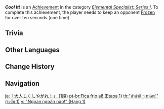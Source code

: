 {{Achievement Infobox
|title        = Cool It!
|id           = 82019
|order id     = 2019
|category     = Elemental Specialist: Series I
|description  = Keep an opponent [[Frozen]] for over 10s (×1).
|requirements = 
|primogems    = 5
|tracking     = Tracks the number of times the player kept an opponent frozen for 10 seconds.
|topic        = 
|set          = Cool It!
|tier         = 1
|tiers_total  = 3
}}
'''''Cool It!''''' is an [[Achievement]] in the category ''[[Elemental Specialist: Series I]]''. To complete this achievement, the player needs to keep an opponent [[Frozen]] for over ten seconds (one time).

==Trivia==
{{Transclude|Cool It!|Trivia}}
<!--
==Video Guides==
{{EVT
|video1   = 
|caption1 = 
}}
-->
==Other Languages==
{{Other Languages|Transclude=Cool It!}}

==Change History==
{{Change History|1.0}}
<!--
==References==
{{Reflist}}
-->
==Navigation==
{{Achievement Navbox}}

[[ja:「大人しくしやがれ！」 (1段)]]
[[pt-br:Fica frio aí! (Etapa 1)]]
[[th:"ทำตัวดี ๆ หน่อย!" (ระดับ 1)]]
[[vi:"Ngoan ngoãn nào!" (Hạng 1)]]